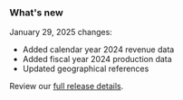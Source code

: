 ### What's new

January 29, 2025 changes:

- Added <Link href="/downloads/revenue/" linkType="default">calendar year 2024 revenue data</Link>
- Added <Link href="/downloads/production/" linkType="default">fiscal year 2024 production data</Link> 
- Updated geographical references

Review our [full release details](https://github.com/ONRR/nrrd/releases).
